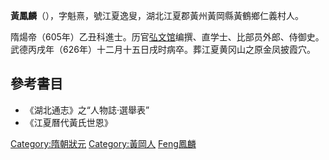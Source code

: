 '''黃鳳麟'''（{{bd|555年||626年||catIdx=Huang黃鳳麟}}），字魁熹，號江夏逸叟，湖北江夏郡黃州黃岡縣黃鶴鄉仁義村人。

隋煬帝（605年）乙丑科進士。历官[[弘文馆|弘文馆]]编撰、直学士、比部员外郎、侍御史。武德丙戌年（626年）十二月十五日戌时病卒。葬江夏黄冈山之原金凤披霞穴。

==參考書目==
* 《湖北通志》之“人物誌·選舉表”
* 《江夏曆代黃氏世恩》
{{DEFAULTSORT:Huang黃鳳麟}}
[[Category:隋朝狀元|Category:隋朝狀元]]
[[Category:黃岡人|Category:黃岡人]]
[[Category:黃姓|Feng鳳麟]]